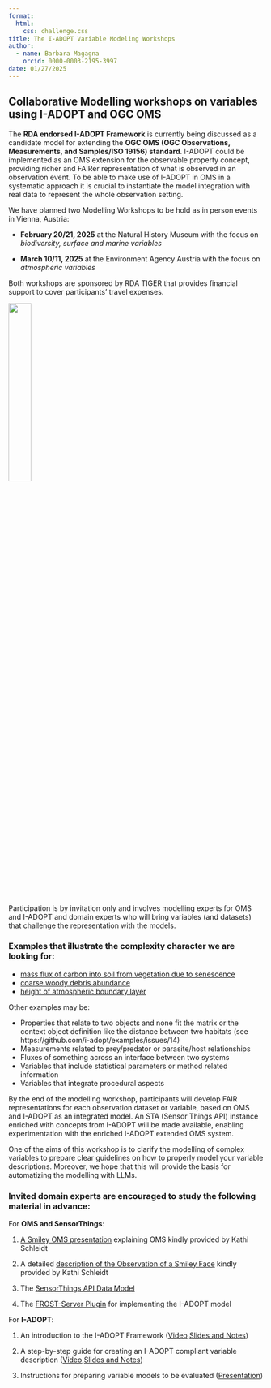 ```yaml
---
format:
  html:
    css: challenge.css
title: The I-ADOPT Variable Modeling Workshops
author:
  - name: Barbara Magagna
    orcid: 0000-0003-2195-3997
date: 01/27/2025
---
```



## Collaborative Modelling workshops on variables using I-ADOPT and OGC OMS

The **RDA endorsed I-ADOPT Framework** is currently being discussed as a candidate model for extending the **OGC OMS (OGC Observations, Measurements, and Samples/ISO 19156) standard**. I-ADOPT could be implemented as an OMS extension for the observable property concept, providing richer and FAIRer representation of what is observed in an observation event. To be able to make use of I-ADOPT in OMS in a systematic approach it is crucial to instantiate the model integration with real data to represent the whole observation setting. 


We have planned two Modelling Workshops to be hold as in person events in Vienna, Austria:

* **February 20/21, 2025** at the Natural History Museum with the focus on *biodiversity, surface and marine variables*

* **March 10/11, 2025** at the Environment Agency Austria with the focus on *atmospheric variables*

Both workshops are sponsored by RDA TIGER that provides financial support to cover participants’ travel expenses.

[![](img/tiger_support_services_0.png){width="30%"}](https://www.rd-alliance.org/rda-tiger/){target="_blank"}

Participation is by invitation only and involves modelling experts for OMS and I-ADOPT and domain experts who will bring variables (and datasets) that challenge the representation with the models.

### Examples that illustrate the complexity character we are looking for: 

* [mass flux of carbon into soil from vegetation due to senescence](https://i-adopt.github.io/examples/Challenge/6.ttl.html)
* [coarse woody debris abundance](https://i-adopt.github.io/examples/Challenge/8.ttl.html) 
* [height of atmospheric boundary layer](https://i-adopt.github.io/examples/Challenge/4.ttl.html) 

Other examples may be:

* Properties that relate to two objects and none fit the matrix or the context object definition like the distance between two habitats (see https://github.com/i-adopt/examples/issues/14) 
* Measurements related to prey/predator or parasite/host relationships
* Fluxes of something across an interface between two systems 
* Variables that include statistical parameters or method related information 
* Variables that integrate procedural aspects

By the end of the modelling workshop, participants will develop FAIR representations for each observation dataset or variable, based on OMS and I-ADOPT as an integrated model. An STA (Sensor Things API)  instance enriched with concepts from I-ADOPT will be made available, enabling experimentation with the enriched I-ADOPT extended OMS system.

One of the aims of this workshop is to clarify the modelling of complex variables to prepare clear guidelines on how to properly model your variable descriptions. Moreover, we hope that this will provide the basis for automatizing the modelling with LLMs. 

### Invited domain experts are encouraged to study the following material in advance:

For **OMS and SensorThings**:

1. [A Smiley OMS presentation](https://github.com/i-adopt/i-adopt.github.io/blob/main/material/Smiley%20-%20Observations%2C%20Measurement%20and%20Samples.pdf) explaining OMS kindly provided by Kathi Schleidt 

2. A detailed [description of the Observation of a Smiley Face](https://github.com/i-adopt/i-adopt.github.io/blob/main/material/Observation%20of%20a%20Smiley%20Face.pdf) kindly provided by Kathi Schleidt 

3. The [SensorThings API Data Model](https://datacoveeu.github.io/API4INSPIRE/sensorthingsapi/requestingData/STA-Data-Model.html) 

4. The [FROST-Server Plugin](https://github.com/hylkevds/FROST-Server.ObservableProperty) for implementing the I-ADOPT model

For **I-ADOPT**:

1. An introduction to the I-ADOPT Framework (<a href="https://www.youtube.com/watch?v=Q3thKyVVtCM" target="_blank">Video</a>,[Slides and Notes](material/I-ADOPT Framework - Slides and Notes.pdf){target="_blank"})

2. A step-by-step guide for creating an I-ADOPT compliant variable description ([Video](https://www.youtube.com/watch?v=43hAzmqBAfs){target="_blank"},[Slides and Notes](material/I-ADOPT Step-by-Step - Slides and Notes.pdf){target="_blank"})

3. Instructions for preparing variable models to be evaluated ([Presentation](https://github.com/i-adopt/i-adopt.github.io/blob/main/material/Preparing%20your%20variables.pdf){target="_blank"})




